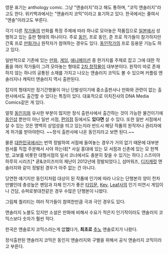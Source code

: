 영문 표기는 anthology comic. 그냥 "앤솔러지"라고 해도 통하며, "코믹 앤솔러지"라고도 한다. 위키백과에서는 "앤솔러지 코믹"이라고 표기하고 있다. 한국에서는 줄여서 "앤솔"이라고도 부른다.

각기 다른 [[작가]]들의 만화를 특정 주제에 따라 하나로 모아놓은 작품집으로 [[일본]]에서 성행하고 있는 출판 형태의 하나이다. 주로 [[동인]], 프로 동인, 준 프로 작가들이 참가하지만 간혹 프로 [[만화가]]나 원작자가 참여하는 경우도 있다. [[동인작가]]의 프로 등용문 기능도 하고 있다.

일반적으로 기존에 있는 [[만화]], [[게임]], [[애니메이션]] 중 한가지를 주제로 잡고 그에 대한 작품을 여러 작가들이 그려 모아놓는 형태로 [[2차 창작]]물이 대부분이다. 원작이 따로 존재하지 않는 하나의 공통된 소재를 가지고 나오는 앤솔러지 코믹도 볼 수 있으며 커플링 앤솔러지나 캐릭터 앤솔러지 역시 출판된다.

잡지의 형태지만 정기간행물이 아닌 단발성이기에 중소출판사나 만화와 관련이 없는 출판사에서도 출간할 수 있다는 특징이 있다. 대표적으로 이치진샤의 DNA Media Comics같은 게 있다.

얼핏 [[동인지]]와 유사한 부분이 많지만 정식 출판사에서 출간하는 것이 가능한 물건이기에 [[동인샵]] 뿐만이 아닌 일반 서점, [[편의점]] 등에서도 '''있다면''' 살 수 있다. 또한 일반 서점에서 살 수 있는 것은 명백히 상업성을 띄고 있는지라 반드시 해당 작품의 원작자나 권리자에게 허가를 받아야한다. ~~정식 출판사에 나온 동인지라고 보면 된다.~~

물론 [[대한민국]]에서는 번역 정발하여 서점에 들여놓는 경우가 거의 없기 때문에 대부분 원서를 직접 주문해서 사야 하는데[* 사실 홍대에 있는 모 서점과 신촌에 있는 모 헌책방, 교보를 비롯한 대형서점의 일서 코너에서도 충분히 찾을 수 있기는 하다.] 스즈미야 하루히 시리즈[* 쿈&코이즈미의 재난이 2012년에 정발되었다.], 섬머워즈, [[디지캐럿]] 앤솔러지와 같이 정발된 경우가 아주 없는 건 아니다.

당연한 얘기지만 동인지처럼 대상이 된 작품에 인기에 따라 나오는 단행본의 양이 천차만별인데 충성높은 팬덤과 자체 인기가 좋은 [[타입문]], [[Key]], [[Leaf]]사의 인기 미연시 게임이나 건담, 슈퍼로봇대전같은 경우 수많은 단행본이 나왔다.

그림체 퀄리티는 여러 작가들이 참여한만큼 극과 극인 경우도 있다.

앤솔러지 노블도 있지만 소설은 만화에 비해서 수요가 적은지 인기작이라도 앤솔러지 코믹스보다 숫자가 훨씬 적다.

한국은 앤솔로지 코믹스라는게 없'''었'''다가, '''최초로''' [[추노(드라마)|추노]] 앤솔로지가 나왔다.


정식출판된 앤솔러지 코믹은 동인지 앤솔러지와 구별을 위해서 공식 앤솔러지 코믹이라고 부른다.
